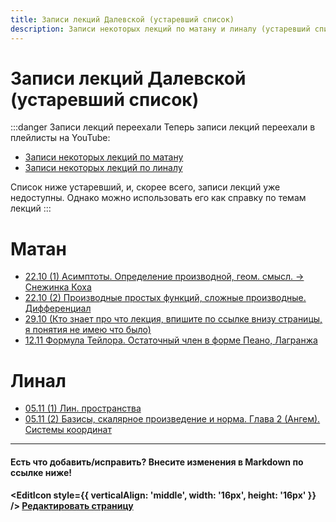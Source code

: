 ```yaml
---
title: Записи лекций Далевской (устаревший список)
description: Записи некоторых лекций по матану и линалу (устаревший список)
---
```



<BackButton />

# Записи лекций Далевской (устаревший список)

:::danger Записи лекций переехали
Теперь записи лекций переехали в плейлисты на YouTube:

- [Записи некоторых лекций по матану](https://www.youtube.com/playlist?list=PLs4hLLRBv8o8I24oRxdrhHoUhn6ksW4Py)
- [Записи некоторых лекций по линалу](https://www.youtube.com/playlist?list=PLs4hLLRBv8o-kB--1evsjl50W3EMAQRn1)

Список ниже устаревший, и, скорее всего, записи лекций уже недоступны. Однако можно использовать его как справку по темам лекций
:::

# Матан
- [22.10 (1) Асимптоты. Определение производной, геом. смысл. -> Снежинка Коха](https://www.twitch.tv/videos/2282333830)
- [22.10 (2) Производные простых функций, сложные производные. Дифференциал](https://www.twitch.tv/videos/2282333830?t=02h07m24s)
- [29.10 (Кто знает про что лекция, впишите по ссылке внизу страницы, я понятия не имею что было)](https://www.twitch.tv/videos/2288273332)
- [12.11 Формула Тейлора. Остаточный член в форме Пеано, Лагранжа](https://www.twitch.tv/videos/2299907101)


# Линал
- [05.11 (1) Лин. пространства](https://www.twitch.tv/videos/2294187667)
- [05.11 (2) Базисы, скалярное произведение и норма. Глава 2 (Ангем). Системы координат](https://www.twitch.tv/videos/2294187667?t=02h14m07s)

---

#### Есть что добавить/исправить? Внесите изменения в Markdown по ссылке ниже!


**<EditIcon style={{ verticalAlign: 'middle', width: '16px', height: '16px' }} /> [Редактировать страницу](https://github.com/nawinds/m3104-links/edit/master/src/pages/math-lecture-recordings.mdx)**

